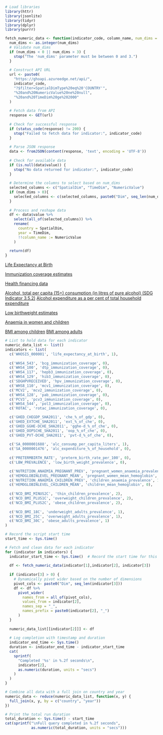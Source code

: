```r
# Load libraries
library(httr)    
library(jsonlite) 
library(tidyr)   
library(dplyr)   
library(purrr)
```


```r
fetch_numeric_data <- function(indicator_code, column_name, num_dims = 0) {
  num_dims <- as.integer(num_dims)
  # Validate num_dims
  if (num_dims < 0 || num_dims > 3) {
    stop("The 'num_dims' parameter must be between 0 and 3.")
  }
  
  # Construct API URL
  url <- paste0(
    "https://ghoapi.azureedge.net/api/",
    indicator_code,
    "?$filter=SpatialDimType%20eq%20'COUNTRY'",
    "%20and%20NumericValue%20ne%20null",
    "%20and%20TimeDim%20ge%202000"
  )
  
  # Fetch data from API
  response <- GET(url)
  
  # Check for successful response
  if (status_code(response) != 200) {
    stop("Failed to fetch data for indicator:", indicator_code)
  }
  
  # Parse JSON response
  data <- fromJSON(content(response, 'text', encoding = 'UTF-8'))
  
  # Check for available data
  if (is.null(data$value)) {
    stop("No data returned for indicator:", indicator_code)
  }
  
  # Determine the columns to select based on num_dims
  selected_columns <- c("SpatialDim", "TimeDim", "NumericValue")
  if (num_dims > 0){
    selected_columns <- c(selected_columns, paste0("Dim", seq_len(num_dims)))
  }
  
  # Process and reshape data
  df <- data$value %>%
    select(all_of(selected_columns)) %>%
    rename(
      country = SpatialDim,
      year = TimeDim,
      !!column_name := NumericValue
    )
  
  return(df)
}
```


[Life Expectancy at Birth](https://www.who.int/data/gho/data/indicators/indicator-details/GHO/life-expectancy-at-birth-(years))

[Immunization coverage estimates](https://www.who.int/data/gho/data/themes/topics/indicator-groups/indicator-group-details/GHO/immunization-coverage-estimates)

[Health financing data](https://www.who.int/data/gho/data/themes/topics/health-financing)

[Alcohol, total per capita (15+) consumption (in litres of pure alcohol) (SDG Indicator 3.5.2)](https://www.who.int/data/gho/data/indicators/indicator-details/GHO/total-(recorded-unrecorded)-alcohol-per-capita-(15-)-consumption)
[Alcohol expenditure as a per cent of total household expenditure](https://www.who.int/data/gho/data/indicators/indicator-details/GHO/alcohol-expenditure-as-a-per-cent-of-total-household-expenditure)

[Low birthweight estimates](https://www.who.int/data/gho/data/themes/topics/topic-details/GHO/low-birthweight-estimates)

[Anaemia in women and children](https://www.who.int/data/gho/data/themes/topics/anaemia_in_women_and_children)

[BMI among children](https://www.who.int/data/gho/data/themes/topics/indicator-groups/indicator-group-details/GHO/bmi-among-children)
[BMI among adults](https://www.who.int/data/gho/data/themes/topics/indicator-groups/indicator-group-details/GHO/bmi-among-adults)
```r
# List to hold data for each indicator
numeric_data_list <- list()
indicators <- list(
  c('WHOSIS_000001', 'life_expectancy_at_birth', 1),
  
  c('WHS4_543', 'bcg_immunization_coverage', 0),
  c('WHS4_100', 'dtp_immunization_coverage', 0),
  c('WHS4_117', 'hepb3_immunization_coverage', 0),
  c('WHS4_129', 'hib3_immunization_coverage', 0),
  c('SDGHPVRECEIVED', 'hpv_immunization_coverage', 0),
  c('WHS8_110', 'mcv1_immunization_coverage', 0),
  c('MCV2', 'mcv2_immunization_coverage', 0),
  c('WHS4_128', 'pab_immunization_coverage', 0),
  c('PCV3', 'pcv3_immunization_coverage', 0),
  c('WHS4_544', 'pol3_immunization_coverage', 0),
  c('ROTAC', 'rotac_immunization_coverage', 0),

  c('GHED_CHEGDP_SHA2011', 'che_%_of_gdp', 0),
  c('GHED_EXTCHE_SHA2011', 'ext_%_of_che', 0),
  c('GHED_GGHE-DCHE_SHA2011', 'gghe-d_%_of_che', 0),
  c('GHED_OOPSCHE_SHA2011', 'oop_%_of_che', 0),
  c('GHED_PVT-DCHE_SHA2011', 'pvt-d_%_of_che', 0),
  
  c('SA_0000001688', 'alc_consump_per_capita_liters', 1),
  c('SA_0000001476', 'alc_expenditure_%_of_household', 0),
  
  c('PRETERMBIRTH_RATE', 'preterm_birth_rate_per_100', 0),
  c('LBW_PREVALENCE', 'low_birth_weight_prevalence', 0),

  c('NUTRITION_ANAEMIA_PREGNANT_PREV', 'pregnant_women_anaemia_prevalence', 1),
  c('HEMOGLOBINLEVEL_PREGNANT_MEAN', 'pregnant_women_mean_hemoglobin', 0),
  c('NUTRITION_ANAEMIA_CHILDREN_PREV', 'children_anaemia_prevalence', 1),
  c('HEMOGLOBINLEVEL_CHILDREN_MEAN', 'children_mean_hemoglobin', 0),
  
  c('NCD_BMI_MINUS2C', 'thin_children_prevalence', 2),
  c('NCD_BMI_PLUS1C', 'overweight_children_prevalence', 2),
  c('NCD_BMI_PLUS2C', 'obese_children_prevalence', 2),
  
  c('NCD_BMI_18C', 'underweight_adults_prevalence', 1),
  c('NCD_BMI_25C', 'overweight_adults_prevalence', 1),
  c('NCD_BMI_30C', 'obese_adults_prevalence', 1)
)

# Record the script start time
start_time <- Sys.time()

# Fetch and clean data for each indicator
for (indicator in indicators) {
  indicator_start_time <- Sys.time()  # Record the start time for this indicator
  
  df <- fetch_numeric_data(indicator[1],indicator[2], indicator[3])
  
  if (indicator[3] > 0) {
    # Dynamically pivot wider based on the number of dimensions
    pivot_cols <- paste0("Dim", seq_len(indicator[3]))
    df <- df %>%
      pivot_wider(
        names_from = all_of(pivot_cols),
        values_from = indicator[2],
        names_sep = "_",
        names_prefix = paste0(indicator[2], "_")
      )
  }
  
  numeric_data_list[[indicator[2]]] <- df
  
  # Log completion with timestamp and duration
  indicator_end_time <- Sys.time()
  duration <- indicator_end_time - indicator_start_time
  cat(
    sprintf(
      "Completed '%s' in %.2f seconds\n",
      indicator[2],
      as.numeric(duration, units = "secs")
    )
  )
}

# Combine all data with a full join on country and year
numeric_data <- reduce(numeric_data_list, function(x, y) {
  full_join(x, y, by = c("country", "year"))
})

# Print the total run duration
total_duration <- Sys.time() - start_time
cat(sprintf("\nFull query completed in %.2f seconds", 
            as.numeric(total_duration, units = "secs")))
```

